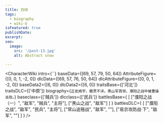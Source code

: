 ```yaml
---
title: 白绕
tags:
  - biography
  - wiki-b
isFeatured: true
publishDate:
excerpt:
seo:
  image:
    src: '/post-13.jpg'
    alt: Abstract snow

---
```



<CharacterWiki
  intro={``}
  baseData={[69, 57, 79, 50, 64]}
  AttributeFigure={[0, 0, 1, -2, 0]}
  dlcData={[69, 57, 76, 50, 64]}
  dlcAttributeFigure={[0, 0, 1, -2, 0]}
  baseData2={[6, 0]}
  dlcData2={[6, 0]}
  traitsBase={['河北']}
  traitsDLC={['中原']}
  biography={`正史阙字，籍贯不详。黑山军首领，濮阳之战中被曹操击败。`}
  baseclass={['贼兵']}
  dlcclass={['民兵']}
  battlesBase={
    [
      ["濮阳之战（一）", "敌军", "贼兵", "主将"],
      ["黑山之战", "敌军"]
    ]
  }
  battlesDLC={
    [
      ["濮阳之战", "敌军", "民兵", "主将"],
      ["常山追殛战", "敌军", ""],
      ["易京攻防战·下", "敌军", ""]
    ]
  }
/>
